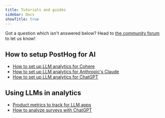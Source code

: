 ```yaml
---
title: Tutorials and guides
sidebar: Docs
showTitle: true
---
```


Got a question which isn't answered below? Head to [the community forum](/questions) to let us know!

## How to setup PostHog for AI

- [How to set up LLM analytics for Cohere](/tutorials/cohere-analytics)		
- [How to set up LLM analytics for Anthropic's Claude](/tutorials/anthropic-analytics)										
- [How to set up LLM analytics for ChatGPT](/tutorials/chatgpt-analytics)

## Using LLMs in analytics

- [Product metrics to track for LLM apps](/product-engineers/llm-product-metrics)
- [How to analyze surveys with ChatGPT](/tutorials/analyze-surveys-with-chatgpt)
